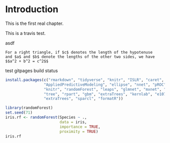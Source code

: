 # Introduction

This is the first real chapter.

This is a travis test.

asdf

```theorem
For a right triangle, if $c$ denotes the length of the hypotenuse
and $a$ and $b$ denote the lengths of the other two sides, we have
$$a^2 + b^2 = c^2$$
```

test gitpages build status



```r
install.packages(c("rmarkdown", "tidyverse", "knitr", "ISLR", "caret", 
                 "AppliedPredictiveModeling", "ellipse", "nnet", "pROC", 
                 "knitr", "randomForest", "leaps", "glmnet", "mxnet", "gam", 
                 "tree", "rpart", "gbm", "extraTrees", "kernlab", "e1071",
                 "extraTrees", "sparcl", "formatR"))
```


```r
library(randomForest)
set.seed(71)
iris.rf <- randomForest(Species ~ .,
                        data = iris,
                        importance = TRUE,
                        proximity = TRUE)
iris.rf
```

